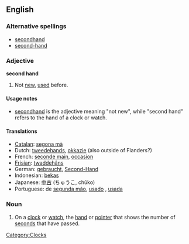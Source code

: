 {{see|secondhand}}
==English==

===Alternative spellings===
*[[secondhand]]
*[[second-hand]]

===Adjective===
'''second hand'''

# {{cattag|nonstandard|rare}} Not [[new]], [[used]] before.

====Usage notes====
*[[secondhand]] is the adjective meaning "not new", while "second hand" refers to the hand of a clock or watch.

====Translations====
{{rfc-trans|obviously a moved section}}
*[[Catalan]]: [[segona mà]]
*Dutch: [[tweedehands]], [[okkazie]] (also outside of Flanders?)
*French: [[seconde main]], [[occasion]]
*[[Frisian]]: [[twaddehâns]]
*German: [[gebraucht]], [[Second-Hand]]
*Indonesian: [[bekas]]
*Japanese: [[中古]] (ちゅうこ, chūko)
*Portuguese: de [[segunda mão]], [[usado]] {{m}}, [[usada]] {{f}}

===Noun===
{{en-noun|sg=[[second]] [[hand]]}}

# On a [[clock]] or [[watch]], the [[hand]] or [[pointer]] that shows the number of [[second]]s that have passed.

[[Category:Clocks]]